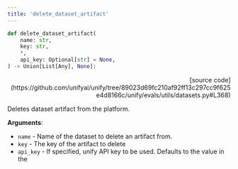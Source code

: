 ```yaml
---
title: 'delete_dataset_artifact'
---
```


```python
def delete_dataset_artifact(
    name: str,
    key: str,
    *,
    api_key: Optional[str] = None,
) -> Union[List[Any], None]:
```

<p align="right">[source code](https://github.com/unifyai/unify/tree/89023d69fc210af92ff13c297cc9f625e4d8166c/unify/evals/utils/datasets.py#L368)</p>

Deletes dataset artifact from the platform.

**Arguments**:

- `name` - Name of the dataset to delete an artifact from.
- `key` - The key of the artifact to delete
- `api_key` - If specified, unify API key to be used. Defaults to the value in the
